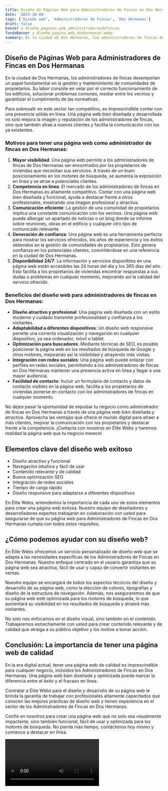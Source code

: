```yaml
---
title: Diseño de Páginas Web para Administradores de Fincas en Dos Hermanas
date: '2023-10-04'
tags: ['Diseño web', 'Administradores de Fincas', 'Dos Hermanas']
draft: false
banner : diseño_paginas_web_administradoresdefincas
fondoBanner : diseño_pagina_web_doshermanas.webp
summary: En la ciudad de Dos Hermanas, los administradores de fincas desempeñan un papel fundamental en la gestión y mantenimiento de comunidades de propietarios. Su labor consiste en velar por el correcto funcionamiento de los edificios, solucionar problemas comunes, mediar entre los vecinos y garantizar el cumplimiento de las normativas.
---
```


## Diseño de Páginas Web para Administradores de Fincas en Dos Hermanas

En la ciudad de Dos Hermanas, los administradores de fincas desempeñan un papel fundamental en la gestión y mantenimiento de comunidades de propietarios. Su labor consiste en velar por el correcto funcionamiento de los edificios, solucionar problemas comunes, mediar entre los vecinos y garantizar el cumplimiento de las normativas.

Para sobresalir en este sector tan competitivo, es imprescindible contar con una presencia sólida en línea. Una página web bien diseñada y desarrollada no solo mejora la imagen y reputación de los administradores de fincas, sino que también atrae a nuevos clientes y facilita la comunicación con los ya existentes.

### Motivos para tener una página web como administrador de fincas en Dos Hermanas:

1. **Mayor visibilidad**: Una página web permite a los administradores de fincas de Dos Hermanas ser encontrados por los propietarios de viviendas que necesitan sus servicios. A través de un buen posicionamiento en los motores de búsqueda, se aumenta la exposición en línea y se atrae a potenciales clientes.
2. **Competencia en línea**: El mercado de los administradores de fincas en Dos Hermanas es altamente competitivo. Contar con una página web bien diseñada y funcional, ayuda a destacar frente a otros profesionales, mostrando una imagen profesional y atractiva.
3. **Comunicación eficiente**: La gestión de una comunidad de propietarios implica una constante comunicación con los vecinos. Una página web puede albergar un apartado de noticias o un blog donde se informe sobre reuniones, obras en el edificio y cualquier otro tipo de comunicado relevante.
4. **Generación de confianza**: Una página web es una herramienta perfecta para mostrar los servicios ofrecidos, los años de experiencia y los éxitos obtenidos en la gestión de comunidades de propietarios. Esto genera confianza en los potenciales clientes, convirtiéndose en una referencia en la ciudad de Dos Hermanas.
5. **Disponibilidad 24/7**: La información y servicios disponibles en una página web están accesibles las 24 horas del día y los 365 días del año. Esto facilita a los propietarios de viviendas encontrar respuestas a sus dudas o problemas en cualquier momento, mejorando así la calidad del servicio ofrecido.

### Beneficios del diseño web para administradores de fincas en Dos Hermanas:

- **Diseño atractivo y profesional**: Una página web diseñada con un estilo moderno y cuidado transmite profesionalidad y confianza a los visitantes.
- **Adaptabilidad a diferentes dispositivos**: Un diseño web responsive permite una correcta visualización y navegación en cualquier dispositivo, ya sea ordenador, móvil o tablet.
- **Optimización para buscadores**: Mediante técnicas de SEO, es posible posicionar la página web en los resultados de búsqueda de Google y otros motores, mejorando así la visibilidad y atrayendo más visitas.
- **Integración con redes sociales**: Una página web puede enlazar con perfiles en redes sociales, permitiendo a los administradores de fincas en Dos Hermanas mantener una presencia activa en línea y llegar a una mayor audiencia.
- **Facilidad de contacto**: Incluir un formulario de contacto y datos de contacto visibles en la página web, facilita a los propietarios de viviendas ponerse en contacto con los administradores de fincas en cualquier momento.
  
No dejes pasar la oportunidad de impulsar tu negocio como administrador de fincas en Dos Hermanas a través de una página web bien diseñada y atractiva. Aprovecha las ventajas que ofrece el mundo digital para atraer a más clientes, mejorar la comunicación con los propietarios y destacar frente a la competencia. ¡Contacta con nosotros en Élite Webs y haremos realidad la página web que tu negocio merece!

<GifSeo />

<Cta />

## Elementos clave del diseño web exitoso

- Diseño atractivo y funcional
- Navegación intuitiva y fácil de usar
- Contenido relevante y de calidad
- Buena optimización SEO
- Integración de redes sociales
- Tiempo de carga rápido
- Diseño responsive para adaptarse a diferentes dispositivos

En Élite Webs, entendemos la importancia de cada uno de estos elementos para crear una página web exitosa. Nuestro equipo de diseñadores y desarrolladores expertos trabajarán en colaboración con usted para asegurarse de que su página web para Administradores de Fincas en Dos Hermanas cumpla con todos estos requisitos.

## ¿Cómo podemos ayudar con su diseño web?

En Élite Webs ofrecemos un servicio personalizado de diseño web que se adapta a las necesidades específicas de los Administradores de Fincas en Dos Hermanas. Nuestro enfoque centrado en el usuario garantiza que su página web sea atractiva, fácil de usar y capaz de convertir visitantes en ventas.

Nuestro equipo se encargará de todos los aspectos técnicos del diseño y desarrollo de su página web, como la elección de colores, tipografías y diseño de la estructura de navegación. Además, nos aseguraremos de que su página web esté optimizada para los motores de búsqueda, lo que aumentará su visibilidad en los resultados de búsqueda y atraerá más visitantes.

No solo nos enfocamos en el diseño visual, sino también en el contenido. Trabajaremos estrechamente con usted para crear contenido relevante y de calidad que atraiga a su público objetivo y los motive a tomar acción.

## Conclusión: La importancia de tener una página web de calidad

En la era digital actual, tener una página web de calidad es imprescindible para cualquier negocio, incluidos los Administradores de Fincas en Dos Hermanas. Una página web bien diseñada y optimizada puede marcar la diferencia entre el éxito y el fracaso en línea.

Contratar a Élite Webs para el diseño y desarrollo de su página web le brinda la garantía de trabajar con profesionales altamente capacitados que conocen las mejores prácticas de diseño web y tienen experiencia en el sector de los Administradores de Fincas en Dos Hermanas.

Confíe en nosotros para crear una página web que no solo sea visualmente impactante, sino también funcional, fácil de usar y optimizada para los motores de búsqueda. No pierda más tiempo, contáctenos hoy mismo y comience a destacar en línea.

<Video />

<CtaBot job='Administradores de Fincas' city='Dos Hermanas'/>

<Gmaps query='Dos Hermanas+españa+maps' />